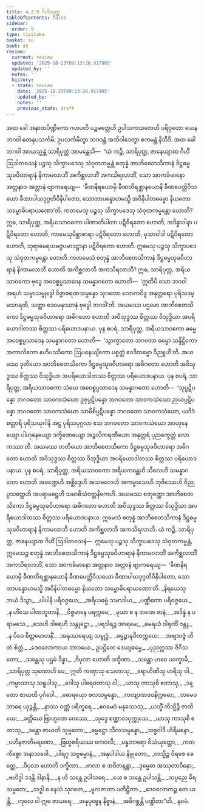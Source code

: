 ```yaml
---
title: 4.3.9 ဂိဟိသုတ္တ
tableOfContents: false
sidebar:
  order: 9
type: tipitaka
basket: su
book: a5
review:
  current: review
  updated: '2025-10-23T09:13:26.917985'
  updated_by: ''
  notes: ''
  history:
  - state: review
    date: '2025-10-23T09:13:26.917985'
    updated_by: ''
    notes: ''
    previous_state: draft
---
```



<ReviewStatus review={frontmatter.review} showDetails={true} />

<HypothesisAnnotation frontmatter={frontmatter} />

<DynamicBreadcrumb />

<Division number="179" book="a5" e="ch" v="16" p="186">

<Paragraph number="1036" book="a5">
အထ ခေါ အနာထပိဏ္ဍိကော ဂဟပတိ ပဉ္စမတ္တေဟိ ဥပါသကသတေဟိ ပရိဝုတော ယေန ဘဂဝါ တေနုပသင်္ကမိ; ဥပသင်္ကမိတွာ ဘဂဝန္တံ အဘိဝါဒေတွာ ဧကမန္တံ နိသီဒိ. အထ ခေါ ဘဂဝါ အာယသ္မန္တံ သာရိပုတ္တံ အာမန္တေသိ—  “ယံ ကဉ္စိ, သာရိပုတ္တ, ဇာနေယျာထ ဂိဟိံ ဩဒါတဝသနံ ပဉ္စသု သိက္ခာပဒေသု သံဝုတကမ္မန္တံ စတုန္နံ အာဘိစေတသိကာနံ ဒိဋ္ဌဓမ္မသုခဝိဟာရာနံ နိကာမလာဘိံ အကိစ္ဆလာဘိံ အကသိရလာဘိံ, သော အာကင်္ခမာနော အတ္တနာဝ အတ္တာနံ ဗျာကရေယျ—  ‘ခီဏနိရယောမှိ ခီဏတိရစ္ဆာနယောနိ ခီဏပေတ္တိဝိသယော ခီဏာပါယဒုဂ္ဂတိဝိနိပါတော, သောတာပန္နောဟမသ္မိ အဝိနိပါတဓမ္မော နိယတော သမ္ဗောဓိပရာယဏော’တိ.
</Paragraph>

<Paragraph number="1037" book="a5">
ကတမေသု ပဉ္စသု သိက္ခာပဒေသု သံဝုတကမ္မန္တော ဟောတိ? ဣဓ, သာရိပုတ္တ, အရိယသာဝကော ပါဏာတိပါတာ ပဋိဝိရတော ဟောတိ, အဒိန္နာဒါနာ ပဋိဝိရတော ဟောတိ, ကာမေသုမိစ္ဆာစာရာ ပဋိဝိရတော ဟောတိ, မုသာဝါဒါ ပဋိဝိရတော ဟောတိ, သုရာမေရယမဇ္ဇပမာဒဋ္ဌာနာ ပဋိဝိရတော ဟောတိ. ဣမေသု ပဉ္စသု သိက္ခာပဒေသု သံဝုတကမ္မန္တော ဟောတိ.
</Paragraph>

<Paragraph number="1038" book="a5">
ကတမေသံ စတုန္နံ အာဘိစေတသိကာနံ ဒိဋ္ဌဓမ္မသုခဝိဟာရာနံ နိကာမလာဘီ ဟောတိ အကိစ္ဆလာဘီ အကသိရလာဘီ? ဣဓ, သာရိပုတ္တ, အရိယသာဝကော ဗုဒ္ဓေ အဝေစ္စပ္ပသာဒေန သမန္နာဂတော ဟောတိ—  ‘ဣတိပိ သော ဘဂဝါ အရဟံ သမ္မာသမ္ဗုဒ္ဓေါ ဝိဇ္ဇာစရဏသမ္ပန္နော သုဂတော လောကဝိဒူ အနုတ္တရော ပုရိသဒမ္မသာရထိ, သတ္ထာ ဒေဝမနုဿာနံ ဗုဒ္ဓေါ ဘဂဝါ’တိ. အယမဿ ပဌမော အာဘိစေတသိကော ဒိဋ္ဌဓမ္မသုခဝိဟာရော အဓိဂတော ဟောတိ အဝိသုဒ္ဓဿ စိတ္တဿ ဝိသုဒ္ဓိယာ အပရိယောဒါတဿ စိတ္တဿ ပရိယောဒပနာယ.
</Paragraph>

<Paragraph number="1039" book="a5">
ပုန စပရံ, သာရိပုတ္တ, အရိယသာဝကော ဓမ္မေ အဝေစ္စပ္ပသာဒေန သမန္နာဂတော ဟောတိ—  ‘သွာက္ခာတော ဘဂဝတာ ဓမ္မော သန္ဒိဋ္ဌိကော အကာလိကော ဧဟိပဿိကော ဩပနေယျိကော ပစ္စတ္တံ ဝေဒိတဗ္ဗော ဝိညူဟီ’တိ. အယမဿ ဒုတိယော အာဘိစေတသိကော ဒိဋ္ဌဓမ္မသုခဝိဟာရော အဓိဂတော ဟောတိ အဝိသုဒ္ဓဿ စိတ္တဿ ဝိသုဒ္ဓိယာ အပရိယောဒါတဿ စိတ္တဿ ပရိယောဒပနာယ.
</Paragraph>

<Paragraph number="1040" book="a5">
ပုန စပရံ, သာရိပုတ္တ, အရိယသာဝကော သံဃေ အဝေစ္စပ္ပသာဒေန သမန္နာဂတော ဟောတိ—  ‘သုပ္ပဋိပန္နော ဘဂဝတော သာဝကသံဃော ဥဇုပ္ပဋိပန္နော ဘဂဝတော သာဝကသံဃော ဉာယပ္ပဋိပန္နော ဘဂဝတော သာဝကသံဃော သာမီစိပ္ပဋိပန္နော ဘဂဝတော သာဝကသံဃော, ယဒိဒံ စတ္တာရိ ပုရိသယုဂါနိ အဋ္ဌ ပုရိသပုဂ္ဂလာ ဧသ ဘဂဝတော သာဝကသံဃော အာဟုနေယျော ပါဟုနေယျော ဒက္ခိဏေယျော အဉ္ဇလိကရဏီယော အနုတ္တရံ ပုညက္ခေတ္တံ လောကဿာ’တိ. အယမဿ တတိယော အာဘိစေတသိကော ဒိဋ္ဌဓမ္မသုခဝိဟာရော အဓိဂတော ဟောတိ အဝိသုဒ္ဓဿ စိတ္တဿ ဝိသုဒ္ဓိယာ အပရိယောဒါတဿ စိတ္တဿ ပရိယောဒပနာယ.
</Paragraph>

<Paragraph number="1041" book="a5">
ပုန စပရံ, သာရိပုတ္တ, အရိယသာဝကော အရိယကန္တေဟိ သီလေဟိ သမန္နာဂတော ဟောတိ အခဏ္ဍေဟိ အစ္ဆိဒ္ဒေဟိ အသဗလေဟိ အကမ္မာသေဟိ ဘုဇိဿေဟိ ဝိညုပ္ပသတ္ထေဟိ အပရာမဋ္ဌေဟိ သမာဓိသံဝတ္တနိကေဟိ. အယမဿ စတုတ္ထော အာဘိစေတသိကော ဒိဋ္ဌဓမ္မသုခဝိဟာရော အဓိဂတော ဟောတိ အဝိသုဒ္ဓဿ စိတ္တဿ ဝိသုဒ္ဓိယာ အပရိယောဒါတဿ စိတ္တဿ ပရိယောဒပနာယ. ဣမေသံ စတုန္နံ အာဘိစေတသိကာနံ ဒိဋ္ဌဓမ္မသုခဝိဟာရာနံ နိကာမလာဘီ ဟောတိ အကိစ္ဆလာဘီ အကသိရလာဘီ.
</Paragraph>

<Paragraph number="1042" book="a5">
ယံ ကဉ္စိ, သာရိပုတ္တ, ဇာနေယျာထ ဂိဟိံ ဩဒါတဝသနံ—  ဣမေသု ပဉ္စသု သိက္ခာပဒေသု သံဝုတကမ္မန္တံ, ဣမေသဉ္စ စတုန္နံ အာဘိစေတသိကာနံ ဒိဋ္ဌဓမ္မသုခဝိဟာရာနံ နိကာမလာဘိံ အကိစ္ဆလာဘိံ အကသိရလာဘိံ, သော အာကင်္ခမာနော အတ္တနာဝ အတ္တာနံ ဗျာကရေယျ—  ‘ခီဏနိရယောမှိ ခီဏတိရစ္ဆာနယောနိ ခီဏပေတ္တိဝိသယော ခီဏာပါယဒုဂ္ဂတိဝိနိပါတော, သောတာပန္နောဟမသ္မိ အဝိနိပါတဓမ္မော နိယတော သမ္ဗောဓိပရာယဏော’တိ.
</Paragraph>

<Paragraph number="1043" type="verses" book="a5">
_နိရယေသု ဘယံ ဒိသွာ,_  
_ပါပါနိ ပရိဝဇ္ဇယေ;_  
_အရိယဓမ္မံ သမာဒါယ,_  
_ပဏ္ဍိတော ပရိဝဇ္ဇယေ._  

</Paragraph>

<Paragraph number="1044" type="verses" book="a5">
_န ဟိံသေ ပါဏဘူတာနိ,_  
_ဝိဇ္ဇမာနေ ပရက္ကမေ;_  
_မုသာ စ န ဘဏေ ဇာနံ,_  
_အဒိန္နံ န ပရာမသေ._  

</Paragraph>

<Paragraph number="1045" type="verses" book="a5">
_သေဟိ ဒါရေဟိ သန္တုဋ္ဌော,_  
_ပရဒါရဉ္စ အာရမေ;_  
_မေရယံ ဝါရုဏိံ ဇန္တု,_  
_န ပိဝေ စိတ္တမောဟနိံ._  

</Paragraph>

<Paragraph number="1046" type="verses" book="a5">
_အနုဿရေယျ သမ္ဗုဒ္ဓံ,_  
_ဓမ္မဉ္စာနုဝိတက္ကယေ;_  
_အဗျာပဇ္ဇံ ဟိတံ စိတ္တံ,_  
_ဒေဝလောကာယ ဘာဝယေ._  

</Paragraph>

<Paragraph number="1047" type="verses" book="a5">
ဥပဋ္ဌိတေ ဒေယျဓမ္မေ,_  
_ပုညတ္ထဿ ဇိဂီသတော;_  
_သန္တေသု ပဌမံ ဒိန္နာ,_  
_ဝိပုလာ ဟောတိ ဒက္ခိဏာ._  

</Paragraph>

<Paragraph number="1048" type="verses" book="a5">
_သန္တော ဟဝေ ပဝက္ခာမိ,_  
_သာရိပုတ္တ သုဏောဟိ မေ;_  
ဣတိ ကဏှာသု သေတာသု,_  
_ရောဟိဏီသု ဟရီသု ဝါ._  

</Paragraph>

<Paragraph number="1049" type="verses" book="a5">
_ကမ္မာသာသု သရူပါသု,_  
_ဂေါသု ပါရေဝတာသု ဝါ;_  
_ယာသု ကာသုစိ ဧတာသု,_  
_ဒန္တော ဇာယတိ ပုင်္ဂဝေါ._  

</Paragraph>

<Paragraph number="1050" type="verses" book="a5">
_ဓောရယှော ဗလသမ္ပန္နော,_  
_ကလျာဏဇဝနိက္ကမော;_  
_တမေဝ ဘာရေ ယုဉ္ဇန္တိ,_  
_နာဿ ဝဏ္ဏံ ပရိက္ခရေ._  

</Paragraph>

<Paragraph number="1051" type="verses" book="a5">
_ဧဝမေဝံ မနုဿေသု,_  
_ယသ္မိံ ကိသ္မိဉ္စိ ဇာတိယေ;_  
_ခတ္တိယေ ဗြာဟ္မဏေ ဝေဿေ,_  
_သုဒ္ဒေ စဏ္ဍာလပုက္ကုသေ._  

</Paragraph>

<Paragraph number="1052" type="verses" book="a5">
_ယာသု ကာသုစိ ဧတာသု,_  
_ဒန္တော ဇာယတိ သုဗ္ဗတော;_  
_ဓမ္မဋ္ဌော သီလသမ္ပန္နော,_  
_သစ္စဝါဒီ ဟိရီမနော._  

</Paragraph>

<Paragraph number="1053" type="verses" book="a5">
_ပဟီနဇာတိမရဏော,_  
_ဗြဟ္မစရိယဿ ကေဝလီ;_  
_ပန္နဘာရော ဝိသံယုတ္တော,_  
_ကတကိစ္စော အနာသဝေါ._  

</Paragraph>

<Paragraph number="1054" type="verses" book="a5">
_ပါရဂူ သဗ္ဗဓမ္မာနံ,_  
_အနုပါဒါယ နိဗ္ဗုတော;_  
_တသ္မိဉ္စ ဝိရဇေ ခေတ္တေ,_  
_ဝိပုလာ ဟောတိ ဒက္ခိဏာ._  

</Paragraph>

<Paragraph number="1055" type="verses" book="a5">
_ဗာလာ စ အဝိဇာနန္တာ,_  
_ဒုမ္မေဓာ အဿုတာဝိနော;_  
_ဗဟိဒ္ဓါ ဒဒန္တိ ဒါနာနိ,_  
_န ဟိ သန္တေ ဥပါသရေ._  

</Paragraph>

<Paragraph number="1056" type="verses" book="a5">
_ယေ စ သန္တေ ဥပါသန္တိ,_  
_သပ္ပညေ ဓီရသမ္မတေ;_  
_သဒ္ဓါ စ နေသံ သုဂတေ,_  
_မူလဇာတာ ပတိဋ္ဌိတာ._  

</Paragraph>

<Paragraph number="1057" type="verses" book="a5">
_ဒေဝလောကဉ္စ တေ ယန္တိ,_  
_ကုလေ ဝါ ဣဓ ဇာယရေ;_  
_အနုပုဗ္ဗေန နိဗ္ဗာနံ,_  
_အဓိဂစ္ဆန္တိ ပဏ္ဍိတာ”တိ._  


</Paragraph>
</Division>

<Paragraph number="1058" type="center" book="a5">
နဝမံ.
</Paragraph>